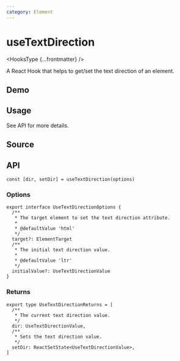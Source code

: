 ```yaml
---
category: Element
---
```


# useTextDirection


<HooksType {...frontmatter} />

A React Hook that helps to get/set the text direction of an element.

## Demo


<App />

## Usage

See API for more details.

## Source


<Source />

## API

```tsx
const [dir, setDir] = useTextDirection(options)
```

### Options

```tsx
export interface UseTextDirectionOptions {
  /**
   * The target element to set the text direction attribute.
   *
   * @defaultValue 'html'
   */
  target?: ElementTarget
  /**
   * The initial text direction value.
   *
   * @defaultValue 'ltr'
   */
  initialValue?: UseTextDirectionValue
}
```

### Returns

```tsx
export type UseTextDirectionReturns = [
  /**
   * The current text direction value.
   */
  dir: UseTextDirectionValue,
  /**
   * Sets the text direction value.
   */
  setDir: ReactSetState<UseTextDirectionValue>,
]
```
